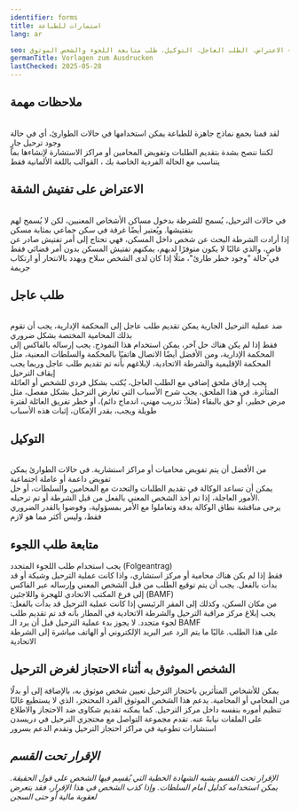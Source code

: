```yaml
---
identifier: forms
title: استمارات للطباعة
lang: ar

seo: قوالب قابلة للطباعة للطوارئ في حالة الترحيل الوشيك في ساكسونيا – الاعتراض، الطلب العاجل، التوكيل، طلب متابعة اللجوء والشخص الموثوق
germanTitle: Vorlagen zum Ausdrucken
lastChecked: 2025-05-28
---
```


##  ﻣﻼﺣﻈﺎﺕ ﻣﻬﻤﺔ
<br/> لقد قمنا بجمع نماذج جاهزة للطباعة يمكن استخدامها في حالات الطوارئ، أي في حالة وجود ترحيل جارٍ
<br/> لكننا ننصح بشدة بتقديم الطلبات وتفويض المحامين أو مراكز الاستشارة لإنشاءها بما يتناسب مع الحالة الفردية الخاصة بك
، ﺍﻟﻘﻮﺍﻟﺐ ﺑﺎﻟﻠﻐﺔ ﺍﻷﻟﻤﺎﻧﻴﺔ ﻓﻘﻂ 

## ﺍﻻﻋﺘﺮﺍﺽ ﻋﻠﻰ ﺗﻔﺘﻴﺶ ﺍﻟﺸﻘﺔ

<ExternalShortLink identifier="form_search"/>

<br/> في حالات الترحيل، يُسمح للشرطة بدخول مساكن الأشخاص المعنيين، لكن لا يُسمح لهم بتفتيشها. ويُعتبر أيضًا غرفة في سكن جماعي بمثابة مسكن
<br/> إذا أرادت الشرطة البحث عن شخص داخل المسكن، فهي تحتاج إلى أمر تفتيش صادر عن قاضٍ، والذي غالبًا لا يكون متوفرًا لديهم،
يمكنهم تفتيش المسكن بدون أمر قضائي فقط في حالة "وجود خطر طارئ"، مثلًا إذا كان لدى الشخص سلاح ويهدد بالانتحار أو ارتكاب جريمة

## ﻃﻠﺐ ﻋﺎﺟﻞ

<ExternalShortLink identifier="form_eilantrag"/>

<br/> ضد عملية الترحيل الجارية يمكن تقديم طلب عاجل إلى المحكمة الإدارية، يجب أن تقوم بذلك المحامية المختصة بشكل ضروري
<br/> فقط إذا لم يكن هناك حل آخر، يمكن استخدام هذا النموذج. يجب إرساله بالفاكس إلى المحكمة الإدارية، ومن الأفضل أيضًا الاتصال هاتفيًا بالمحكمة والسلطات المعنية، مثل المحكمة الإقليمية والشرطة الاتحادية، لإبلاغهم بأنه تم تقديم طلب عاجل وربما يجب إيقاف الترحيل
<br/> يجب إرفاق ملحق إضافي مع الطلب العاجل، يُكتب بشكل فردي للشخص أو العائلة المتأثرة. في هذا الملحق، يجب شرح الأسباب التي تعارض الترحيل بشكل مفصل، مثل مرض خطير، أو حق بالبقاء (مثلاً: تدريب مهني، اندماج دائم)، أو خطر تفريق العائلة لفترة طويلة
ويجب، بقدر الإمكان، إثبات هذه الأسباب

## ﺍﻟﺘﻮﻛﻴﻞ

<ExternalShortLink identifier="form_vollmacht"/>

<br/> من الأفضل أن يتم تفويض محاميات أو مراكز استشارية. في حالات الطوارئ يمكن تفويض داعمة أو عاملة اجتماعية
<br/> يمكن أن تساعد الوكالة في تقديم الطلبات والتحدث مع المحامين والسلطات، أو حل الأمور العاجلة، إذا تم أخذ الشخص المعني بالفعل من قبل الشرطة أو تم ترحيله.
<br/> يرجى مناقشة نطاق الوكالة بدقة
وتعاملوا مع الأمر بمسؤولية، وفوضوا بالقدر الضروري فقط، وليس أكثر مما هو لازم

## ﻣﺘﺎﺑﻌﺔ ﻃﻠﺐ ﺍﻟﻠﺠﻮﺀ

<ExternalShortLink identifier="form_followup"/>

يجب استخدام طلب اللجوء المتجدد
(Folgeantrag)
<br/> فقط إذا لم يكن هناك محامية أو مركز استشاري، واذا كانت عملية الترحيل وشيكة أو قد بدأت بالفعل. يجب أن يتم توقيع الطلب من قبل الشخص المعني
وإرساله عبر الفاكس إلى فرع المكتب الاتحادي للهجرة واللاجئين 
(BAMF)
<br/> من مكان السكن، وكذلك إلى المقر الرئيسي
إذا كانت عملية الترحيل قد بدأت بالفعل: يجب إبلاغ مركز مراقبة الترحيل والشرطة الاتحادية في المطار بأنه قد تم تقديم طلب لجوء متجدد. لا يجوز بدء عملية الترحيل قبل أن يرد الـ
BAMF 
<br/> على هذا 
الطلب. غالبًا ما يتم الرد عبر البريد الإلكتروني أو الهاتف مباشرة إلى الشرطة الاتحادية

## الشخص الموثوق به أثناء الاحتجاز لغرض الترحيل

<ExternalShortLink identifier="form_detention"/>

يمكن للأشخاص المتأثرين باحتجاز الترحيل تعيين شخص موثوق به، بالإضافة إلى أو بدلًا من المحامي أو المحامية. يدعم هذا الشخص الموثوق الفرد المحتجز، الذي لا يستطيع غالبًا تنظيم أموره بنفسه داخل مركز الترحيل. كما يمكنه تقديم شكاوى ضد الاحتجاز والاطلاع على الملفات نيابةً عنه. تقدم مجموعة التواصل مع محتجزي الترحيل في دريسدن استشارات تطوعية في مراكز احتجاز الترحيل وتقدم الدعم بسرور

<Address identifier="abschiebehaftkontaktgruppe" />

## الإقرار تحت القسم

<ExternalShortLink identifier="form_affidavit"/>

الإقرار تحت القسم يشبه الشهادة الخطية التي يُقسِم فيها الشخص على قول الحقيقة. يمكن استخدامه كدليل أمام السلطات. وإذا كذب الشخص في هذا الإقرار، فقد يتعرض لعقوبة مالية أو حتى السجن


